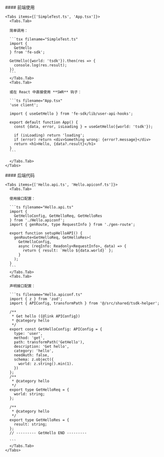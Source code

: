 
<div className="flex flex-col-reverse lg:flex-row px-0 md:px-12">
  
  <div className="flex-1">
    <div className="text-left">
    #### 前端使用
    </div>

    <Tabs items={['SimpleTest.ts', 'App.tsx']}>
      <Tabs.Tab>

      简单调用：

      ```tsx filename="SimpleTest.ts"
      import {
        GetHello
      } from 'fe-sdk';

      GetHello({world: 'tsdk'}).then(res => {
        console.log(res.result);
      })
      ```
      </Tabs.Tab>
      <Tabs.Tab>

      或在 React 中直接使用 **SWR** 钩子：

      ```ts filename="App.tsx"
      'use client';

      import { useGetHello } from 'fe-sdk/lib/user-api-hooks';

      export default function App() {
        const {data, error, isLoading } = useGetHello({world: 'tsdk'});

        if (isLoading) return 'loading';
        if (error) return <div>Something wrong: {error?.message}</div>
        return <h1>Hello, {data?.result}</h1>
      }
      ```

      </Tabs.Tab>
    </Tabs>

  </div>
  <div className="w-0 lg:w-8" />

  <div className="flex-1">
    <div className="text-left">
    #### 后端代码
    </div>

    <Tabs items={['Hello.api.ts', 'Hello.apiconf.ts']}>
      <Tabs.Tab>

      使用接口配置：

      ```ts filename="Hello.api.ts"
      import {
        GetHelloConfig, GetHelloReq, GetHelloRes
      } from './Hello.apiconf';
      import { genRoute, type RequestInfo } from './gen-route';

      export function setupHelloAPI() {
        genRoute<GetHelloReq, GetHelloRes>(
          GetHelloConfig,
          async (reqInfo: Readonly<RequestInfo>, data) => {
            return { result: `Hello ${data.world}` };
          }
        );
      }
      ```
      </Tabs.Tab>
      <Tabs.Tab>

      声明接口配置：

      ```ts filename="Hello.apiconf.ts"
      import { z } from 'zod';
      import { APIConfig, transformPath } from '@/src/shared/tsdk-helper';

      /**
       * Get hello ({@link APIConfig})
       * @category hello
       */
      export const GetHelloConfig: APIConfig = {
        type: 'user',
        method: 'get',
        path: transformPath('GetHello'),
        description: 'Get hello',
        category: 'hello',
        needAuth: false,
        schema: z.object({
          world: z.string().min(1).
        })
      };
      /**
       * @category hello
       */
      export type GetHelloReq = {
        world: string;
      };

      /**
       * @category hello
       */
      export type GetHelloRes = {
        result: string;
      };
      // --------- GetHello END ---------

      ```
      </Tabs.Tab>
    </Tabs>

  </div>
</div>
